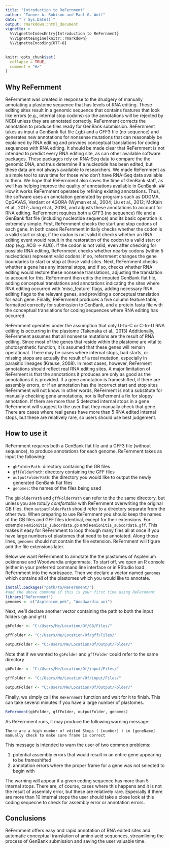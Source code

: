 ---
title: "Introduction to ReFernment"
author: "Tanner A. Robison and Paul G. Wolf"
date: "`r Sys.Date()`"
output: rmarkdown::html_document
vignette: >
  %\VignetteIndexEntry{Introduction to ReFernment}
  %\VignetteEngine{knitr::rmarkdown}
  %\VignetteEncoding{UTF-8}
---

```{r setup, include = FALSE}
knitr::opts_chunk$set(
  collapse = TRUE,
  comment = "#>"
)
```
## Why ReFernment
ReFernment was created in response to the drudgery of manually annotating a plastome sequence that has levels of RNA editing. These editing sites result in a 
genomic sequence that contains features that look like errors (e.g., internal stop codons) so the annotations will be rejected by NCBI unless they are annotated 
correctly. ReFernment corrects the annotation to produce files ready for GenBank submission. ReFernment takes as input a GenBank flat file (.gb) and a GFF3 file (no sequence) 
and generates new annotations for nonsense mutations that can reasonably be explained by RNA editing and provides conceptual translations for coding sequences 
with RNA editing. It should be made clear that ReFernment is not intended to predict every RNA editing site, as can other available software packages. These 
packages rely on RNA-Seq data to compare the the genomic DNA, and thus determine if a nucleotide has been edited, but these data are not always available to 
researchers. We made ReFernment as a simple tool to save time for those who don’t have RNA-Seq data available to them. We hope that ReFernment also saves the 
time of GenBank staff, as well has helping improve the quality of annotations available in GenBank.
## How it works
ReFernment operates by refining existing annotations. Thus, the software uses an annotation generated by programs such as DOGMA, CpGAVAS, Verdant or AGORA 
(Wyman et al., 2004; Liu et al., 2012; McKain et al., 2017; Jung et al., 2018), and adjusts these annotations to account for RNA editing. ReFernment requires 
both a GFF3 (no sequence) file and a GenBank flat file (including nucleotide sequence) and its basic operation is extremely simple. First, ReFernment checks 
the start and stop codons of each gene. In both cases ReFernment initially checks whether the codon is a valid start or stop, if the codon is not valid it 
checks whether an RNA editing event would result in the restoration of the codon to a valid start or stop (e.g. ACG -> AUG). If the codon is not valid, even 
after checking for possible RNA editing, ReFernment checks whether nearby codons (within 5 nucleotides) represent valid codons; if so, refernment changes 
the gene boundaries to start or stop at those valid sites. Next, ReFernment checks whether a gene has any internal stops, and if so, checks whether RNA 
editing would restore these nonsense translations, adjusting the translation to account for this. ReFernment then edits the imputed GenBank flat file, 
adding conceptual translations and annotations indicating the sites where RNA editing occurred with ‘misc_feature’ flags, adding necessary RNA editing flags 
to the relevant genes, and providing a conceptual translation for each gene. Finally, ReFernment produces a five column feature table, formatted correctly for 
submission to GenBank, and a protein fasta file with the conceptual translations for coding sequences where RNA editing has occurred. 

ReFernment operates under the assumption that only U-to-C or C-to-U RNA editing is occurring in the plastome (Takenaka et al., 2013) Additionally, ReFernment 
assumes that all nonsense mutations are the result of RNA editing. Since most of the genes that reside within the plastome are vital to photosynthetic function, 
it is assumed that these genes will remain operational. There may be cases where internal stops, bad starts, or missing stops are actually the result of a real 
mutation, especially in parasitic lineages (Krause, 2008). In most cases, however, ReFerment annotations should reflect real RNA editing sites. A major limitation 
of ReFerment is that the annotations it produces are only as good as the annotations it is provided. If a gene annotation is frameshifted, if there are assembly errors, 
or if an annotation has the incorrect start and stop sites ReFernment will not know. In other words, ReFerment is not a substitute for manually checking gene annotations, 
nor is ReFerment a fix for sloppy annotation. If there are more than 5 detected internal stops in a gene ReFernment will suggest to the user that they manually check 
that gene. There are cases where real genes have more than 5 RNA edited internal stops, but these are relatively rare, so users should use best judgement. 

## How to use it
ReFernment requires both a GenBank flat file and a GFF3 file (without sequence), to produce annotations for each genome. ReFernment takes as input the following:

* `gbFolderPath`: directory containing the GB files
* `gffFolderPath`: directory containing the GFF files
* `outputFolderPath`: the directory you would like to output the newly generated GenBank flat files
* `genomes`: the names of the files being used

The `gbFolderPath` and `gffFolderPath` can refer to the the same directory, but unless you are *totally comfortable* with ReFernment overwriting the original GB files, 
then `outputFolderPath` should refer to a directory separate from the other two. When preparing to use ReFernment you should keep the names of the GB files and GFF files 
identical, except for their extensions. For example `Hemionitis_subcordata.gb` and `Hemionitis_subcordata.gff`. This makes it easy for ReFernment to loop through many 
files all at once if you have large numbers of plastomes that need to be annotated. Along those lines, `genomes` should not contain the file extension. ReFernment will 
figure add the file extensions later.

Below we want ReFernment to annotate the the plastomes of Asplenium pekinense and Woodwardia unigemmata. To start off, we open an R console (either in your preferred command line interface or in RStudio 
load ReFernment into the workspace. Then we declare a vector named `genomes` which contains all of the plastomes which you would like to annotate. 

```r
install.packages("path/to/ReFernment/")
#add the above command if this is your first time using ReFernment
library("ReFernment")
genomes <- c("Asplenium_pek", "Woodwardia_uni")
```
Next, we'll declare another vector containing the path to both the input folders (`gb` and `gff`)

```r
gbFolder <- "C:/Users/Me/Location/Of/GB/Files/"

gffFolder <- "C:/Users/Me/Location/Of/gff/Files/"

outputFolder <- "C:/Users/Me/Location/Of/Output/Folder/"
```
Note that if we wanted to `gbFolder` and `gffFolder` could refer to the same directory

```r
gbFolder <- "C:/Users/Me/Location/Of/input/Files/"

gffFolder <- "C:/Users/Me/Location/Of/input/Files/"

outputFolder <- "C:/Users/Me/Location/Of/Output/Folder/"
```
Finally, we simply call the `ReFernment` function and wait for it to finish. This can take several minutes if you have a large number of plastomes. 

```r
ReFernment(gbFolder, gffFolder, outputFolder, genomes)
```
As ReFernment runs, it may produce the following warning message:

```
There are a high number of edited Stops ( [number] ) in [geneName] manually check to make sure frame is correct
```

This message is intended to warn the user of two common problems:

1. potential assembly errors that would result in an entire gene appearing to be frameshifted
2. annotation errors where the proper frame for a gene was not selected to begin with

The warning will appear if a given coding sequence has more than 5 internal stops. There are, of course, cases where this happens and it is not the result of assembly error, 
but these are relatively rare. Especially if there are more than 10 internal stops the user should take a close look at this coding sequecne to check for assembly error or 
annotation errors. 

## Conclusions 
ReFernment offers easy and rapid annotation of RNA edited sites and automatic conceptual translation of amino acid sequences, streamlining the process of GenBank 
submission and saving the user valuable time. 
